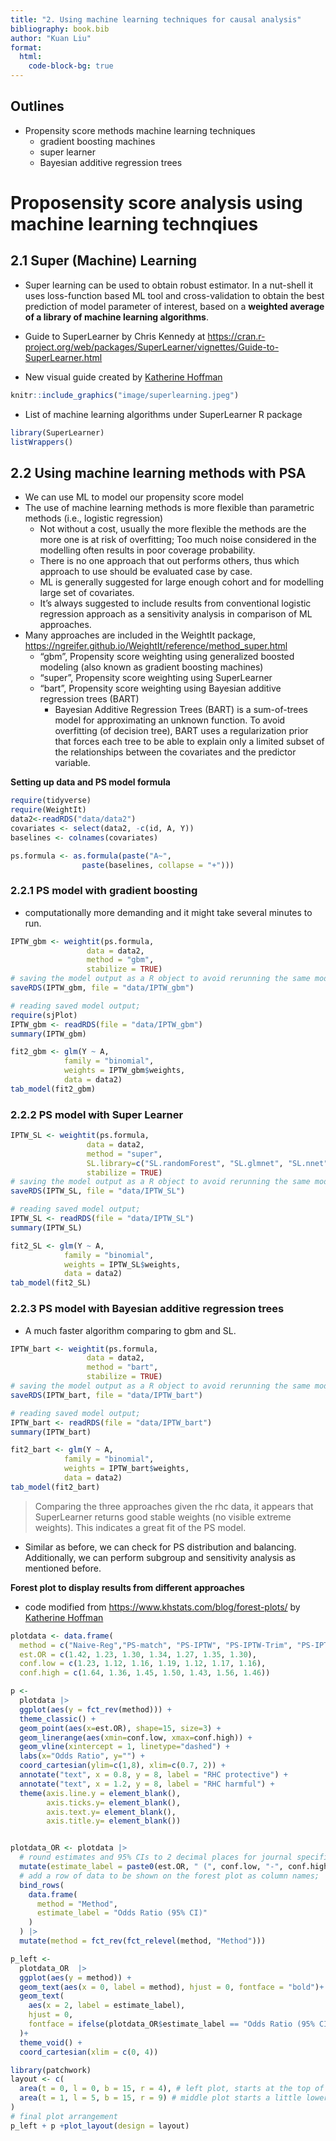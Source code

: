 ```yaml
---
title: "2. Using machine learning techniques for causal analysis"
bibliography: book.bib
author: "Kuan Liu"
format: 
  html: 
    code-block-bg: true
---
```


::: callout-tip
## Outlines
-  Propensity score methods machine learning techniques
    -  gradient boosting machines
    -  super learner
    -  Bayesian additive regression trees
:::

#  Proposensity score analysis using machine learning technqiues

##  2.1 Super (Machine) Learning

-  Super learning can be used to obtain robust estimator. In a nut-shell it uses loss-function based ML tool and cross-validation to obtain the best prediction of model parameter of interest, based on a **weighted average of a library of machine learning algorithms**.

-  Guide to SuperLearner by Chris Kennedy at [https://cran.r-project.org/web/packages/SuperLearner/vignettes/Guide-to-SuperLearner.html](https://cran.r-project.org/web/packages/SuperLearner/vignettes/Guide-to-SuperLearner.html)

-  New visual guide created by [Katherine Hoffman](https://www.khstats.com/art/illustrations_viz.html)

```r
knitr::include_graphics("image/superlearning.jpeg")
```

-  List of machine learning algorithms under SuperLearner R package

```r
library(SuperLearner)
listWrappers()
```

##  2.2 Using machine learning methods with PSA

-  We can use ML to model our propensity score model
-  The use of machine learning methods is more flexible than parametric methods (i.e., logistic regression)
    -  Not without a cost, usually the more flexible the methods are the more one is at risk of overfitting; Too much noise considered in the modelling often results in poor coverage probability.
    -  There is no one approach that out performs others, thus which approach to use should be evaluated case by case. 
    -  ML is generally suggested for large enough cohort and for modelling large set of covariates.
    -  It's always suggested to include results from conventional logistic regression approach as a sensitivity analysis in comparison of ML approaches.


-  Many approaches are included in the WeightIt package, [https://ngreifer.github.io/WeightIt/reference/method_super.html](https://ngreifer.github.io/WeightIt/reference/method_super.html)
    -  "gbm", Propensity score weighting using generalized boosted modeling (also known as gradient boosting machines)
    -  "super", Propensity score weighting using SuperLearner
    -  "bart", Propensity score weighting using Bayesian additive regression trees (BART)
        -  Bayesian Additive Regression Trees (BART) is a sum-of-trees model for approximating an unknown function. To avoid overfitting (of decision tree), BART uses a regularization prior that forces each tree to be able to explain only a limited subset of the relationships between the covariates and the predictor variable.


**Setting up data and PS model formula**
```r
require(tidyverse)
require(WeightIt)
data2<-readRDS("data/data2")
covariates <- select(data2, -c(id, A, Y))
baselines <- colnames(covariates)

ps.formula <- as.formula(paste("A~", 
                paste(baselines, collapse = "+")))
```

### 2.2.1 PS model with gradient boosting

-  computationally more demanding and it might take several minutes to run.

```r
IPTW_gbm <- weightit(ps.formula,
                 data = data2,
                 method = "gbm",
                 stabilize = TRUE)
# saving the model output as a R object to avoid rerunning the same model;
saveRDS(IPTW_gbm, file = "data/IPTW_gbm")
```

```r
# reading saved model output;
require(sjPlot)
IPTW_gbm <- readRDS(file = "data/IPTW_gbm")
summary(IPTW_gbm)

fit2_gbm <- glm(Y ~ A, 
            family = "binomial",
            weights = IPTW_gbm$weights,
            data = data2)
tab_model(fit2_gbm)
```

### 2.2.2 PS model with Super Learner

```r
IPTW_SL <- weightit(ps.formula,
                 data = data2,
                 method = "super",
                 SL.library=c("SL.randomForest", "SL.glmnet", "SL.nnet"), 
                 stabilize = TRUE)
# saving the model output as a R object to avoid rerunning the same model;
saveRDS(IPTW_SL, file = "data/IPTW_SL")
```

```r
# reading saved model output;
IPTW_SL <- readRDS(file = "data/IPTW_SL")
summary(IPTW_SL)

fit2_SL <- glm(Y ~ A, 
            family = "binomial",
            weights = IPTW_SL$weights,
            data = data2)
tab_model(fit2_SL)
```


### 2.2.3 PS model with Bayesian additive regression trees

-  A much faster algorithm comparing to gbm and SL.

```r
IPTW_bart <- weightit(ps.formula,
                 data = data2,
                 method = "bart",
                 stabilize = TRUE)
# saving the model output as a R object to avoid rerunning the same model;
saveRDS(IPTW_bart, file = "data/IPTW_bart")
```

```r
# reading saved model output;
IPTW_bart <- readRDS(file = "data/IPTW_bart")
summary(IPTW_bart)

fit2_bart <- glm(Y ~ A, 
            family = "binomial",
            weights = IPTW_bart$weights,
            data = data2)
tab_model(fit2_bart)
```

> Comparing the three approaches given the rhc data, it appears that SuperLearner returns good stable weights (no visible extreme weights). This indicates a great fit of the PS model.

-  Similar as before, we can check for PS distribution and balancing. Additionally, we can perform subgroup and sensitivity analysis as mentioned before.

**Forest plot to display results from different approaches**

-  code modified from [https://www.khstats.com/blog/forest-plots/](https://www.khstats.com/blog/forest-plots/) by [Katherine Hoffman](https://www.khstats.com/)

```r
plotdata <- data.frame(
  method = c("Naive-Reg","PS-match", "PS-IPTW", "PS-IPTW-Trim", "PS-IPTW-gbm", "PS-IPTW-SL", "PS-IPTW-bart"),  
  est.OR = c(1.42, 1.23, 1.30, 1.34, 1.27, 1.35, 1.30),
  conf.low = c(1.23, 1.12, 1.16, 1.19, 1.12, 1.17, 1.16),
  conf.high = c(1.64, 1.36, 1.45, 1.50, 1.43, 1.56, 1.46))

p <- 
  plotdata |>
  ggplot(aes(y = fct_rev(method))) + 
  theme_classic() +
  geom_point(aes(x=est.OR), shape=15, size=3) +
  geom_linerange(aes(xmin=conf.low, xmax=conf.high)) +
  geom_vline(xintercept = 1, linetype="dashed") +
  labs(x="Odds Ratio", y="") +
  coord_cartesian(ylim=c(1,8), xlim=c(0.7, 2)) +
  annotate("text", x = 0.8, y = 8, label = "RHC protective") +
  annotate("text", x = 1.2, y = 8, label = "RHC harmful") + 
  theme(axis.line.y = element_blank(),
        axis.ticks.y= element_blank(),
        axis.text.y= element_blank(),
        axis.title.y= element_blank())


plotdata_OR <- plotdata |>
  # round estimates and 95% CIs to 2 decimal places for journal specifications
  mutate(estimate_label = paste0(est.OR, " (", conf.low, "-", conf.high, ")"))  |>
  # add a row of data to be shown on the forest plot as column names;
  bind_rows(
    data.frame(
      method = "Method",
      estimate_label = "Odds Ratio (95% CI)"
    )
  ) |>
  mutate(method = fct_rev(fct_relevel(method, "Method")))

p_left <-
  plotdata_OR  |>
  ggplot(aes(y = method)) +
  geom_text(aes(x = 0, label = method), hjust = 0, fontface = "bold")+
  geom_text(
    aes(x = 2, label = estimate_label),
    hjust = 0,
    fontface = ifelse(plotdata_OR$estimate_label == "Odds Ratio (95% CI)", "bold", "plain")
  )+
  theme_void() +
  coord_cartesian(xlim = c(0, 4))

library(patchwork)
layout <- c(
  area(t = 0, l = 0, b = 15, r = 4), # left plot, starts at the top of the page (0) and goes 15 units down and 4 units to the right;
  area(t = 1, l = 5, b = 15, r = 9) # middle plot starts a little lower (t=1) because there's no title. starts 1 unit right of the left plot (l=5, whereas left plot is r=4);
)
# final plot arrangement
p_left + p +plot_layout(design = layout)

```




